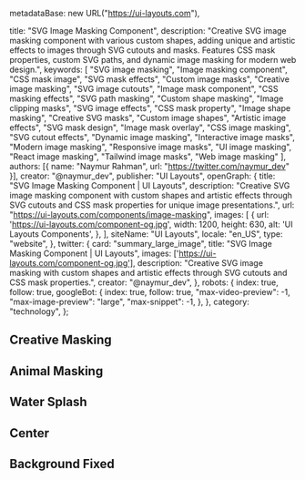   metadataBase: new URL("https://ui-layouts.com"),

  title: "SVG Image Masking Component",
  description: "Creative SVG image masking component with various custom shapes, adding unique and artistic effects to images through SVG cutouts and masks. Features CSS mask properties, custom SVG paths, and dynamic image masking for modern web design.",
  keywords: [
    "SVG image masking",
    "Image masking component",
    "CSS mask image",
    "SVG mask effects",
    "Custom image masks",
    "Creative image masking",
    "SVG image cutouts",
    "Image mask component",
    "CSS masking effects",
    "SVG path masking",
    "Custom shape masking",
    "Image clipping masks",
    "SVG image effects",
    "CSS mask property",
    "Image shape masking",
    "Creative SVG masks",
    "Custom image shapes",
    "Artistic image effects",
    "SVG mask design",
    "Image mask overlay",
    "CSS image masking",
    "SVG cutout effects",
    "Dynamic image masking",
    "Interactive image masks",
    "Modern image masking",
    "Responsive image masks",
    "UI image masking",
    "React image masking",
    "Tailwind image masks",
    "Web image masking"
  ],
  authors: [{ name: "Naymur Rahman", url: "https://twitter.com/naymur_dev" }],
  creator: "@naymur_dev",
  publisher: "UI Layouts",
  openGraph: {
    title: "SVG Image Masking Component | UI Layouts",
    description: "Creative SVG image masking component with custom shapes and artistic effects through SVG cutouts and CSS mask properties for unique image presentations.",
    url: "https://ui-layouts.com/components/image-masking",
    images: [
      {
        url: 'https://ui-layouts.com/component-og.jpg',
        width: 1200,
        height: 630,
        alt: 'UI Layouts Components',
      },
    ],
    siteName: "UI Layouts",
    locale: "en_US",
    type: "website",
  },
  twitter: {
    card: "summary_large_image",
    title: "SVG Image Masking Component | UI Layouts",
    images: ['https://ui-layouts.com/component-og.jpg'],
    description: "Creative SVG image masking with custom shapes and artistic effects through SVG cutouts and CSS mask properties.",
    creator: "@naymur_dev",
  },
  robots: {
    index: true,
    follow: true,
    googleBot: {
      index: true,
      follow: true,
      "max-video-preview": -1,
      "max-image-preview": "large",
      "max-snippet": -1,
    },
  },
  category: "technology",
};

## Creative Masking

<ComponentCodePreview name='creative-imagemasking' hasReTrigger isFitheight />

## Animal Masking

<ComponentCodePreview name='animal-imagemasking' hasReTrigger isFitheight />

## Water Splash

<ComponentCodePreview
  name='watersplash-imagemasking'
  hasReTrigger
  isFitheight
/>

## Center

<ComponentCodePreview name='center-imagemasking' hasReTrigger isFitheight />

## Background Fixed

<ComponentCodePreview name='fixedbg-imagemasking' hasReTrigger isFitheight />
